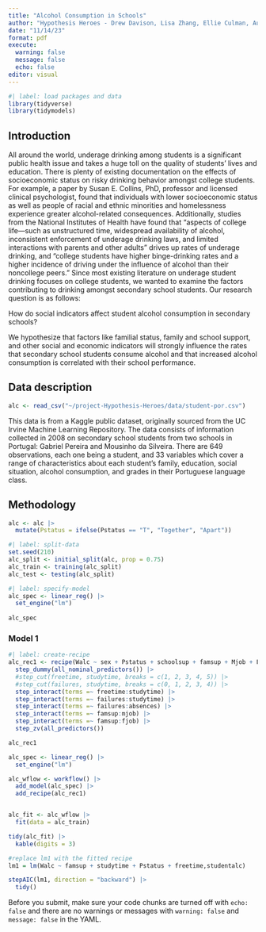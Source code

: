 ```yaml
---
title: "Alcohol Consumption in Schools"
author: "Hypothesis Heroes - Drew Davison, Lisa Zhang, Ellie Culman, Austin Chang"
date: "11/14/23"
format: pdf
execute: 
  warning: false
  message: false
  echo: false
editor: visual
---
```


```r
#| label: load packages and data
library(tidyverse)
library(tidymodels)
```

## Introduction

All around the world, underage drinking among students is a significant public health issue and takes a huge toll on the quality of students' lives and education. There is plenty of existing documentation on the effects of socioeconomic status on risky drinking behavior amongst college students. For example, a paper by Susan E. Collins, PhD, professor and licensed clinical psychologist, found that individuals with lower socioeconomic status as well as people of racial and ethnic minorities and homelessness experience greater alcohol-related consequences. Additionally, studies from the National Institutes of Health have found that "aspects of college life---such as unstructured time, widespread availability of alcohol, inconsistent enforcement of underage drinking laws, and limited interactions with parents and other adults" drives up rates of underage drinking, and "college students have higher binge-drinking rates and a higher incidence of driving under the influence of alcohol than their noncollege peers." Since most existing literature on underage student drinking focuses on college students, we wanted to examine the factors contributing to drinking amongst secondary school students. Our research question is as follows:

How do social indicators affect student alcohol consumption in secondary schools?

We hypothesize that factors like familial status, family and school support, and other social and economic indicators will strongly influence the rates that secondary school students consume alcohol and that increased alcohol consumption is correlated with their school performance.

## Data description

```r
alc <- read_csv("~/project-Hypothesis-Heroes/data/student-por.csv")
```

This data is from a Kaggle public dataset, originally sourced from the UC Irvine Machine Learning Repository. The data consists of information collected in 2008 on secondary school students from two schools in Portugal: Gabriel Pereira and Mousinho da Silveira. There are 649 observations, each one being a student, and 33 variables which cover a range of characteristics about each student's family, education, social situation, alcohol consumption, and grades in their Portuguese language class.

## Methodology

```r
alc <- alc |>
  mutate(Pstatus = ifelse(Pstatus == "T", "Together", "Apart"))
```

```r
#| label: split-data
set.seed(210)
alc_split <- initial_split(alc, prop = 0.75)
alc_train <- training(alc_split)
alc_test <- testing(alc_split)
```

```r
#| label: specify-model
alc_spec <- linear_reg() |>
  set_engine("lm")
  
alc_spec
```

### Model 1

```r
#| label: create-recipe
alc_rec1 <- recipe(Walc ~ sex + Pstatus + schoolsup + famsup + Mjob + Fjob + freetime + studytime + absences + failures, data = alc) |>
  step_dummy(all_nominal_predictors()) |>
  #step_cut(freetime, studytime, breaks = c(1, 2, 3, 4, 5)) |>
  #step_cut(failures, studytime, breaks = c(0, 1, 2, 3, 4)) |>
  step_interact(terms =~ freetime:studytime) |>
  step_interact(terms =~ failures:studytime) |>
  step_interact(terms =~ failures:absences) |>
  step_interact(terms =~ famsup:mjob) |>
  step_interact(terms =~ famsup:fjob) |>
  step_zv(all_predictors())

alc_rec1
```

```r
alc_spec <- linear_reg() |>
  set_engine("lm")

alc_wflow <- workflow() |>
  add_model(alc_spec) |>
  add_recipe(alc_rec1) 


alc_fit <- alc_wflow |>
  fit(data = alc_train)

tidy(alc_fit) |>
  kable(digits = 3)

#replace lm1 with the fitted recipe
lm1 = lm(Walc ~ famsup + studytime + Pstatus + freetime,studentalc)

stepAIC(lm1, direction = "backward") |>
  tidy()
```

::: callout-important
Before you submit, make sure your code chunks are turned off with `echo: false` and there are no warnings or messages with `warning: false` and `message: false` in the YAML.
:::
